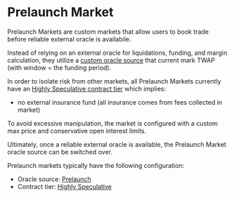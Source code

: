 # Prelaunch Market

Prelaunch Markets are custom markets that allow users to book trade before reliable external oracle is availabile.

Instead of relying on an external oracle for liquidations, funding, and margin calculation, they utilize a [custom oracle source](/trading/market-specs#prelaunch) that current mark TWAP (with window = the funding period).

In order to isolate risk from other markets, all Prelaunch Markets currently have an [Highly Speculative contract tier](/trading/market-specs#highly-speculative) which implies:

- no external insurance fund (all insurance comes from fees collected in market)

To avoid excessive manipulation, the market is configured with a custom max price and conservative open interest limits.

Ultimately, once a reliable external oracle is available, the Prelaunch Market oracle source can be switched over.

Prelaunch markets typically have the following configuration:
- Oracle source: [Prelaunch](/trading/market-specs#prelaunch)
- Contract tier: [Highly Speculative](/trading/market-specs#highly-speculative)
